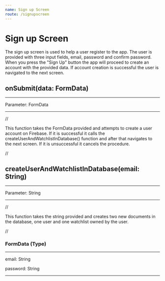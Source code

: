 ```yaml
---
name: Sign up Screen
route: /signupscreen
---
```


# Sign up Screen

The sign up screen is used to help a user register to the app. The user is provided with three input fields, email, password and confirm password. When you press the "Sign Up" button the app will proceed to create an account with the provided data. If account creation is successful the user is navigated to the next screen.

## onSubmit(data: FormData)

---

Parameter: FormData

---

//

This function takes the FormData provided and attempts to create a user account on Firebase. If it is successful it calls the createUserAndWatchlistInDatabase() function and after that navigates to the next screen.
If it is unsuccessful it cancels the procedure.

//

## createUserAndWatchlistInDatabase(email: String)

---

Parameter: String

---

//

This function takes the string provided and creates two new documents in the database, one user and one watchlist owned by the user.

//

### FormData (Type)

---

email: String

password: String

---

